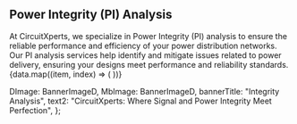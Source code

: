 <IntegrityPageStyle>
  <Banner banner={banner} />
  <div className="integrity-analysis-page">
    <div className="site-container">
      <div className="main-content pb-5">
        <h2 className="pb-2 fw-bold h3 text-orange pt-lg-6 pt-5">
          Power Integrity (PI) Analysis
        </h2>
        <div className="py-2 py-lg-3">
          At CircuitXperts, we specialize in Power Integrity (PI) analysis to
          ensure the reliable performance and efficiency of your power
          distribution networks. Our PI analysis services help identify and
          mitigate issues related to power delivery, ensuring your designs meet
          performance and reliability standards.
        </div>
        <div className="pi-analysis">
          {data.map((item, index) => (
            <PageCard key={index} {...item} />
          ))}
        </div>
      </div>
    </div>
  </div>
</IntegrityPageStyle>


  DImage: BannerImageD,
  MbImage: BannerImageD,
  bannerTitle: "Integrity Analysis",
  text2: "CircuitXperts: Where Signal and Power Integrity Meet Perfection",
};

